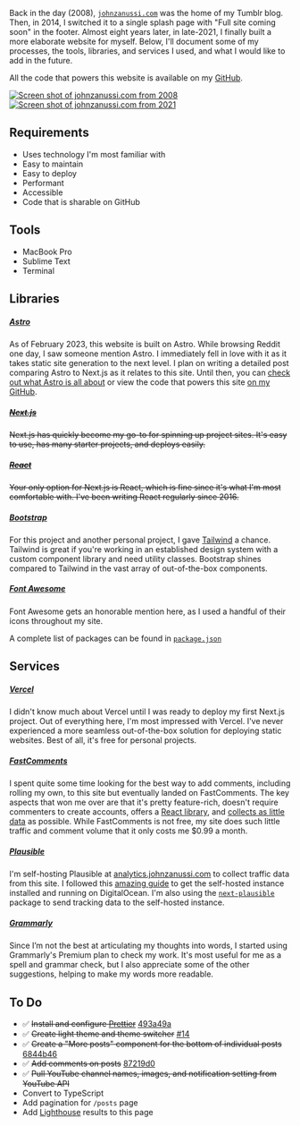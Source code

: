 Back in the day (2008), [`johnzanussi.com`](https://johnzanussi.com) was the home of my Tumblr blog. Then, in 2014, I switched it to a single splash page with "Full site coming soon" in the footer. Almost eight years later, in late-2021, I finally built a more elaborate website for myself. Below, I'll document some of my processes, the tools, libraries, and services I used, and what I would like to add in the future.

All the code that powers this website is available on my [GitHub](https://github.com/johnzanussi/johnzanussi.com).

[![Screen shot of johnzanussi.com from 2008](src/assets/pages/built-with/screenshot-johnzanussi-dot-com-tumblr.png)](https://web.archive.org/web/20080817121815/http://johnzanussi.com/)
[![Screen shot of johnzanussi.com from 2021](src/assets/pages/built-with/screenshot-johnzanussi-dot-com-splash.png)](https://web.archive.org/web/20210610103313/http://johnzanussi.com/)

## Requirements

-   Uses technology I'm most familiar with
-   Easy to maintain
-   Easy to deploy
-   Performant
-   Accessible
-   Code that is sharable on GitHub

## Tools

-   MacBook Pro
-   Sublime Text
-   Terminal

## Libraries

##### [Astro](https://astro.build/)

As of February 2023, this website is built on Astro. While browsing Reddit one day, I saw someone mention Astro. I immediately fell in love with it as it takes static site generation to the next level. I plan on writing a detailed post comparing Astro to Next.js as it relates to this site. Until then, you can [check out what Astro is all about](https://astro.build/) or view the code that powers this site [on my GitHub](https://github.com/johnzanussi/johnzanussi.com).

##### [~~Next.js~~](https://nextjs.org)

~~Next.js has quickly become my go-to for spinning up project sites. It's easy to use, has many starter projects, and deploys easily.~~

##### [~~React~~](https://reactjs.org)

~~Your only option for Next.js is React, which is fine since it's what I'm most comfortable with. I've been writing React regularly since 2016.~~

##### [Bootstrap](https://getbootstrap.com/)

For this project and another personal project, I gave [Tailwind](https://tailwindcss.com/) a chance. Tailwind is great if you're working in an established design system with a custom component library and need utility classes. Bootstrap shines compared to Tailwind in the vast array of out-of-the-box components.

##### [Font Awesome](https://fontawesome.com/)

Font Awesome gets an honorable mention here, as I used a handful of their icons throughout my site.

A complete list of packages can be found in [`package.json`](https://github.com/johnzanussi/johnzanussi.com/package.json)

## Services

##### [Vercel](https://vercel.com/)

I didn't know much about Vercel until I was ready to deploy my first Next.js project. Out of everything here, I'm most impressed with Vercel. I've never experienced a more seamless out-of-the-box solution for deploying static websites. Best of all, it's free for personal projects.

##### [FastComments](https://fastcomments.com/)

I spent quite some time looking for the best way to add comments, including rolling my own, to this site but eventually landed on FastComments. The key aspects that won me over are that it's pretty feature-rich, doesn't require commenters to create accounts, offers a [React library](https://www.npmjs.com/package/fastcomments-react), and [collects as little data](https://fastcomments.com/privacy-policy) as possible. While FastComments is not free, my site does such little traffic and comment volume that it only costs me $0.99 a month.

##### [Plausible](https://plausible.io/)

I'm self-hosting Plausible at [analytics.johnzanussi.com](https://analytics.johnzanussi.com/) to collect traffic data from this site. I followed this [amazing guide](https://www.stackovercloud.com/2021/10/28/how-to-install-plausible-analytics-on-ubuntu-20-04/) to get the self-hosted instance installed and running on DigitalOcean. I'm also using the [`next-plausible`](https://github.com/4lejandrito/next-plausible) package to send tracking data to the self-hosted instance.

##### [Grammarly](https://www.grammarly.com/)

Since I’m not the best at articulating my thoughts into words, I started using Grammarly's Premium plan to check my work. It's most useful for me as a spell and grammar check, but I also appreciate some of the other suggestions, helping to make my words more readable.

## To Do

-   ✅ ~~Install and configure [Prettier](https://prettier.io/)~~ [493a49a](https://github.com/johnzanussi/johnzanussi.com/commit/493a49ad0587d9c8195c2bf735625c827664bd89)
-   ✅ ~~Create light theme and theme switcher~~ [#14](https://github.com/johnzanussi/johnzanussi.com/pull/14)
-   ✅ ~~Create a "More posts" component for the bottom of individual posts~~ [6844b46](https://github.com/johnzanussi/johnzanussi.com/commit/6844b46917bf863f5eb70e4b18557a24ba9cc13f)
-   ✅ ~~Add comments on posts~~ [87219d0](https://github.com/johnzanussi/johnzanussi.com/commit/87219d0045088a4cff94d5cd20d193cf6bd41bf6)
-   ✅ ~~Pull YouTube channel names, images, and notification setting from YouTube API~~
-   Convert to TypeScript
-   Add pagination for `/posts` page
-   Add [Lighthouse](https://developers.google.com/web/tools/lighthouse) results to this page
